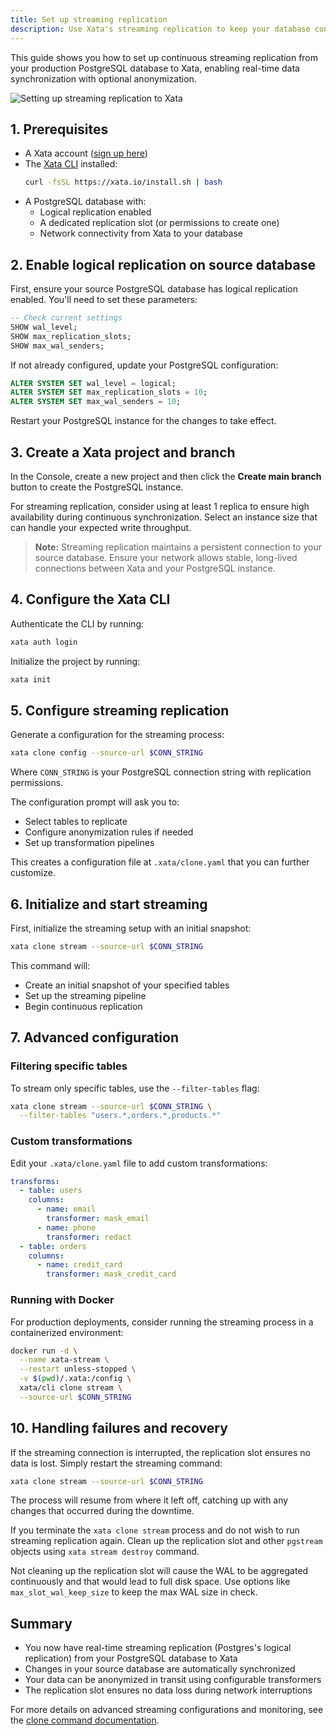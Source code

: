 ```yaml
---
title: Set up streaming replication
description: Use Xata's streaming replication to keep your database continuously synchronized with real-time changes.
---
```


This guide shows you how to set up continuous streaming replication from your production PostgreSQL database to Xata, enabling real-time data synchronization with optional anonymization.

![Setting up streaming replication to Xata](assets/images/xata-streaming-replication.png)

## 1. Prerequisites

- A Xata account ([sign up here](https://console.xata.io))
- The [Xata CLI](/cli) installed:
  ```bash
  curl -fsSL https://xata.io/install.sh | bash
  ```
- A PostgreSQL database with:
  - Logical replication enabled
  - A dedicated replication slot (or permissions to create one)
  - Network connectivity from Xata to your database

## 2. Enable logical replication on source database

First, ensure your source PostgreSQL database has logical replication enabled. You'll need to set these parameters:

```sql
-- Check current settings
SHOW wal_level;
SHOW max_replication_slots;
SHOW max_wal_senders;
```

If not already configured, update your PostgreSQL configuration:

```sql
ALTER SYSTEM SET wal_level = logical;
ALTER SYSTEM SET max_replication_slots = 10;
ALTER SYSTEM SET max_wal_senders = 10;
```

Restart your PostgreSQL instance for the changes to take effect.

## 3. Create a Xata project and branch

In the Console, create a new project and then click the **Create main branch** button to create the PostgreSQL instance.

For streaming replication, consider using at least 1 replica to ensure high availability during continuous synchronization. Select an instance size that can handle your expected write throughput.

> **Note:** Streaming replication maintains a persistent connection to your source database. Ensure your network allows stable, long-lived connections between Xata and your PostgreSQL instance.

## 4. Configure the Xata CLI

Authenticate the CLI by running:

```sh
xata auth login
```

Initialize the project by running:

```sh
xata init
```

## 5. Configure streaming replication

Generate a configuration for the streaming process:

```bash
xata clone config --source-url $CONN_STRING
```

Where `CONN_STRING` is your PostgreSQL connection string with replication permissions.

The configuration prompt will ask you to:

- Select tables to replicate
- Configure anonymization rules if needed
- Set up transformation pipelines

This creates a configuration file at `.xata/clone.yaml` that you can further customize.

## 6. Initialize and start streaming

First, initialize the streaming setup with an initial snapshot:

```bash
xata clone stream --source-url $CONN_STRING
```

This command will:

- Create an initial snapshot of your specified tables
- Set up the streaming pipeline
- Begin continuous replication

## 7. Advanced configuration

### Filtering specific tables

To stream only specific tables, use the `--filter-tables` flag:

```bash
xata clone stream --source-url $CONN_STRING \
  --filter-tables "users.*,orders.*,products.*"
```

### Custom transformations

Edit your `.xata/clone.yaml` file to add custom transformations:

```yaml
transforms:
  - table: users
    columns:
      - name: email
        transformer: mask_email
      - name: phone
        transformer: redact
  - table: orders
    columns:
      - name: credit_card
        transformer: mask_credit_card
```

### Running with Docker

For production deployments, consider running the streaming process in a containerized environment:

```bash
docker run -d \
  --name xata-stream \
  --restart unless-stopped \
  -v $(pwd)/.xata:/config \
  xata/cli clone stream \
  --source-url $CONN_STRING
```

## 10. Handling failures and recovery

If the streaming connection is interrupted, the replication slot ensures no data is lost. Simply restart the streaming command:

```bash
xata clone stream --source-url $CONN_STRING
```

The process will resume from where it left off, catching up with any changes that occurred during the downtime.

If you terminate the `xata clone stream` process and do not wish to run streaming replication again. Clean up the replication slot and
other `pgstream` objects using `xata stream destroy` command.

Not cleaning up the replication slot will cause the WAL to be aggregated continuously and that would lead to full disk space. Use options like `max_slot_wal_keep_size`
to keep the max WAL size in check.

## Summary

- You now have real-time streaming replication (Postgres's logical replication) from your PostgreSQL database to Xata
- Changes in your source database are automatically synchronized
- Your data can be anonymized in transit using configurable transformers
- The replication slot ensures no data loss during network interruptions

For more details on advanced streaming configurations and monitoring, see the [clone command documentation](/cli/clone).
